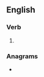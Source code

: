 ==English==

===Verb===
{{head|en|verb form}}

# {{en-past of|blare}}

===Anagrams===
* {{anagrams|en|a=abdelr|Balder|balder|blader}}